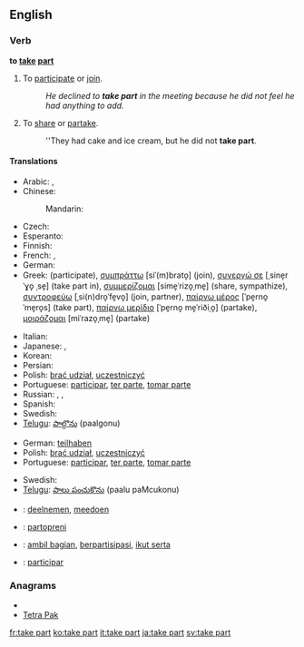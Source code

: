 ==English==

===Verb===
'''to [[take]] [[part]]'''

# {{idiom|intransitive|followed by "in"}} To [[participate]] or [[join]].
#: ''He declined to '''take part''' in the meeting because he did not feel he had anything to add.''
# {{idiom}} To [[share]] or [[partake]].
#: ''They had cake and ice cream, but he did not '''take part'''.

====Translations====
{{trans-top|participate or join}}
* Arabic: {{t|ar|شارك|tr=shaaraka}},  {{t|ar|ساهم|tr=saahama}}
* Chinese:
*: Mandarin: {{t-|cmn|参加|tr=cānjiā|sc=Hani}}
* Czech: {{t-|cs|účastnit|alt=účastnit se}}
* Esperanto: {{t-|eo|partopreni|xs=Esperanto}}
* Finnish: {{t+|fi|osallistua}}
* French: {{t+|fr|participer}}, {{t+|fr|prendre part}}
* German: {{t+|de|teilnehmen}}
* Greek: {{t|el|συμμετέχω|tr=symmetékhō}} (participate), [[συμπράττω]] [siˈ(m)brato̞] (join), [[συνεργώ σε]] [ˌsine̞rˈɣo̞ ˌse̞] (take part in), [[συμμερίζομαι]] [sime̞ˈrizo̞ˌme̞] (share, sympathize), [[συντροφεύω]] [ˌsi(n)dro̞ˈfe̞vo̞] (join, partner), [[παίρνω μέρος]] [ˈpe̞rno̞ ˈme̞ro̞s] (take part), [[παίρνω μερίδιο]] [ˈpe̞rno̞ me̞ˈriðiˌo̞] (partake), [[μοιράζομαι]] [miˈrazo̞ˌme̞] (partake)
{{trans-mid}}
* Italian: {{t+|it|partecipare}}
* Japanese: {{t-|ja|参加する|tr=さんかする, sanka-suru}},  {{t|ja|加わる|tr=くわわる, kuwawaru}}
* Korean: {{t+|ko|참가하다|tr=chamga-hada|sc=Hang}}
* Persian: {{t+|fa|شریک|xs=Persian}}
* Polish: [[brać udział]], [[uczestniczyć]]
* Portuguese: [[participar]], [[ter parte]], [[tomar parte]]
* Russian: {{t|ru|принимать участие|tr=prinimát' učástije}} {{impf}},  {{t|ru|принять участие|tr=prinját' učástije}} {{pf.}},  {{t+|ru|участвовать|tr=učástvovat’}} {{impf}}
* Spanish: {{t-|es|participar}}
* Swedish: {{t+|sv|delta}}
* [[Telugu]]: [[పాల్గొను]] (paalgonu)
{{trans-bottom}}

{{trans-top|share or partake}}
* German: [[teilhaben]]
* Polish: [[brać udział]], [[uczestniczyć]]
* Portuguese: [[participar]], [[ter parte]], [[tomar parte]]
{{trans-mid}}
* Swedish: {{t+|sv|dela}}
* [[Telugu]]: [[పాలు పంచుకొను]] (paalu paMcukonu)
{{trans-bottom}}

{{checktrans-top}}
* {{ttbc|Dutch}}: [[deelnemen]], [[meedoen]]
* {{ttbc|Esperanto}}: [[partopreni]]
* {{ttbc|Indonesian}}: [[ambil bagian]], [[partisipasi|berpartisipasi]], [[ikut serta]]
* {{ttbc|Interlingua}}: [[participar]]
{{checktrans-bottom}}

===Anagrams===
* {{alphagram|aaekprtt}}
* [[Tetra Pak#English|Tetra Pak]]

[[fr:take part]]
[[ko:take part]]
[[it:take part]]
[[ja:take part]]
[[sv:take part]]